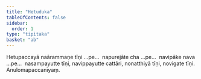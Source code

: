 ```yaml
---
title: "Hetuduka"
tableOfContents: false
sidebar:
  order: 1
type: "tipitaka"
basket: "ab"
---
```



<DynamicBreadcrumb />

<Division number="64">

<Paragraph number="1140">
Hetupaccayā naārammaṇe tīṇi …pe…  napurejāte cha …pe…  navipāke nava …pe…  nasampayutte tīṇi, navippayutte cattāri, nonatthiyā tīṇi, novigate tīṇi.

</Paragraph>
</Division>

<Paragraph number="1141" type="center">
Anulomapaccanīyaṃ.
</Paragraph>